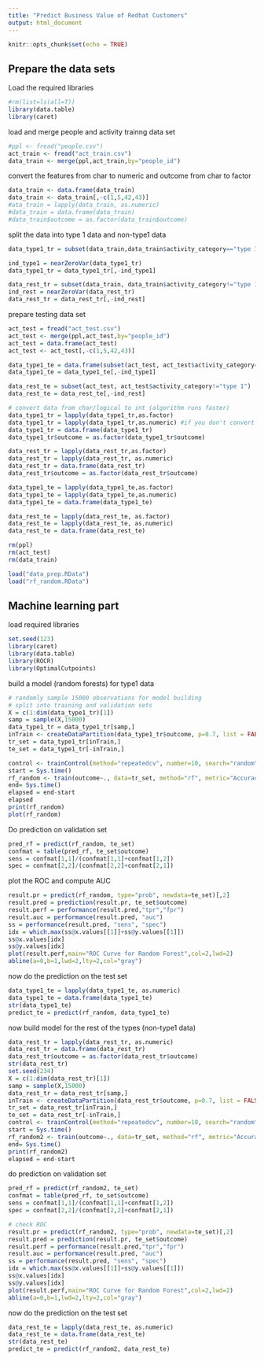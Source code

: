 ```yaml
---
title: "Predict Business Value of Redhat Customers"
output: html_document
---
```


```r
knitr::opts_chunk$set(echo = TRUE)
```

## Prepare the data sets

Load the required libraries
```r
#rm(list=ls(all=T))
library(data.table)
library(caret)
```

load and merge people and activity trainng data set
```R
#ppl <- fread("people.csv")
act_train <- fread("act_train.csv")
data_train <- merge(ppl,act_train,by="people_id")
```

convert the features from char to numeric and outcome from char to factor
```r
data_train <- data.frame(data_train)
data_train <- data_train[,-c(1,5,42,43)]
#ata_train = lapply(data_train, as.numeric)
#data_train = data.frame(data_train)
#data_train$outcome = as.factor(data_train$outcome)
```

split the data into type 1 data and non-type1 data
```r
data_type1_tr = subset(data_train,data_train$activity_category=="type 1")

ind_type1 = nearZeroVar(data_type1_tr)
data_type1_tr = data_type1_tr[,-ind_type1]

data_rest_tr = subset(data_train, data_train$activity_category!="type 1")
ind_rest = nearZeroVar(data_rest_tr)
data_rest_tr = data_rest_tr[,-ind_rest]
```

prepare testing data set
```r
act_test = fread("act_test.csv")
act_test <- merge(ppl,act_test,by="people_id")
act_test = data.frame(act_test)
act_test <- act_test[,-c(1,5,42,43)]

data_type1_te = data.frame(subset(act_test, act_test$activity_category=="type 1"))
data_type1_te = data_type1_te[,-ind_type1]

data_rest_te = subset(act_test, act_test$activity_category!="type 1")
data_rest_te = data_rest_te[,-ind_rest]

# convert data from char/logical to int (algorithm runs faster)
data_type1_tr = lapply(data_type1_tr,as.factor)
data_type1_tr = lapply(data_type1_tr,as.numeric) #if you don't convert to factor first, you'll get NAs
data_type1_tr = data.frame(data_type1_tr)
data_type1_tr$outcome = as.factor(data_type1_tr$outcome)

data_rest_tr = lapply(data_rest_tr,as.factor)
data_rest_tr = lapply(data_rest_tr, as.numeric)
data_rest_tr = data.frame(data_rest_tr)
data_rest_tr$outcome = as.factor(data_rest_tr$outcome)

data_type1_te = lapply(data_type1_te,as.factor)
data_type1_te = lapply(data_type1_te,as.numeric)
data_type1_te = data.frame(data_type1_te)

data_rest_te = lapply(data_rest_te, as.factor)
data_rest_te = lapply(data_rest_te, as.numeric)
data_rest_te = data.frame(data_rest_te)

rm(ppl)
rm(act_test)
rm(data_train)
```

```r
load("data_prep.RData")
load("rf_random.RData")
```

## Machine learning part
load required libraries
```r
set.seed(123)
library(caret)
library(data.table)
library(ROCR)
library(OptimalCutpoints)
```

build a model (random forests) for type1 data
```r
# randomly sample 15000 observations for model building
# split into training and validation sets 
X = c(1:dim(data_type1_tr)[1])
samp = sample(X,15000)
data_type1_tr = data_type1_tr[samp,]
inTrain <- createDataPartition(data_type1_tr$outcome, p=0.7, list = FALSE)
tr_set = data_type1_tr[inTrain,]
te_set = data_type1_tr[-inTrain,]

control <- trainControl(method="repeatedcv", number=10, search="random")
start = Sys.time()
rf_random <- train(outcome~., data=tr_set, method="rf", metric="Accuracy", tuneLength=10, trControl=control)
end= Sys.time()
elapsed = end-start
elapsed
print(rf_random)
plot(rf_random)
```

Do prediction on validation set
```r
pred_rf = predict(rf_random, te_set)
confmat = table(pred_rf, te_set$outcome)
sens = confmat[1,1]/(confmat[1,1]+confmat[1,2])
spec = confmat[2,2]/(confmat[2,2]+confmat[2,1])
```

plot the ROC and compute AUC
```r
result.pr = predict(rf_random, type="prob", newdata=te_set)[,2]
result.pred = prediction(result.pr, te_set$outcome)
result.perf = performance(result.pred,"tpr","fpr")
result.auc = performance(result.pred, "auc")
ss = performance(result.pred, "sens", "spec")
idx = which.max(ss@x.values[[1]]+ss@y.values[[1]])
ss@x.values[idx]
ss@y.values[idx]
plot(result.perf,main="ROC Curve for Random Forest",col=2,lwd=2)
abline(a=0,b=1,lwd=2,lty=2,col="gray")
```

now do the prediction on the test set
```r
data_type1_te = lapply(data_type1_te, as.numeric)
data_type1_te = data.frame(data_type1_te)
str(data_type1_te)
predict_te = predict(rf_random, data_type1_te)
```

now build model for the rest of the types (non-type1 data)
```r
data_rest_tr = lapply(data_rest_tr, as.numeric)
data_rest_tr = data.frame(data_rest_tr)
data_rest_tr$outcome = as.factor(data_rest_tr$outcome)
str(data_rest_tr)
set.seed(234)
X = c(1:dim(data_rest_tr)[1])
samp = sample(X,15000)
data_rest_tr = data_rest_tr[samp,]
inTrain <- createDataPartition(data_rest_tr$outcome, p=0.7, list = FALSE)
tr_set = data_rest_tr[inTrain,]
te_set = data_rest_tr[-inTrain,]
control <- trainControl(method="repeatedcv", number=10, search="random")
start = Sys.time()
rf_random2 <- train(outcome~., data=tr_set, method="rf", metric="Accuracy", tuneLength=10, trControl=control)
end= Sys.time()
print(rf_random2)
elapsed = end-start
```

do prediction on validation set
```r
pred_rf = predict(rf_random2, te_set)
confmat = table(pred_rf, te_set$outcome)
sens = confmat[1,1]/(confmat[1,1]+confmat[1,2])
spec = confmat[2,2]/(confmat[2,2]+confmat[2,1])

# check ROC
result.pr = predict(rf_random2, type="prob", newdata=te_set)[,2]
result.pred = prediction(result.pr, te_set$outcome)
result.perf = performance(result.pred,"tpr","fpr")
result.auc = performance(result.pred, "auc")
ss = performance(result.pred, "sens", "spec")
idx = which.max(ss@x.values[[1]]+ss@y.values[[1]])
ss@x.values[idx]
ss@y.values[idx]
plot(result.perf,main="ROC Curve for Random Forest",col=2,lwd=2)
abline(a=0,b=1,lwd=2,lty=2,col="gray")
```

now do the prediction on the test set
```r
data_rest_te = lapply(data_rest_te, as.numeric)
data_rest_te = data.frame(data_rest_te)
str(data_rest_te)
predict_te = predict(rf_random2, data_rest_te)
```